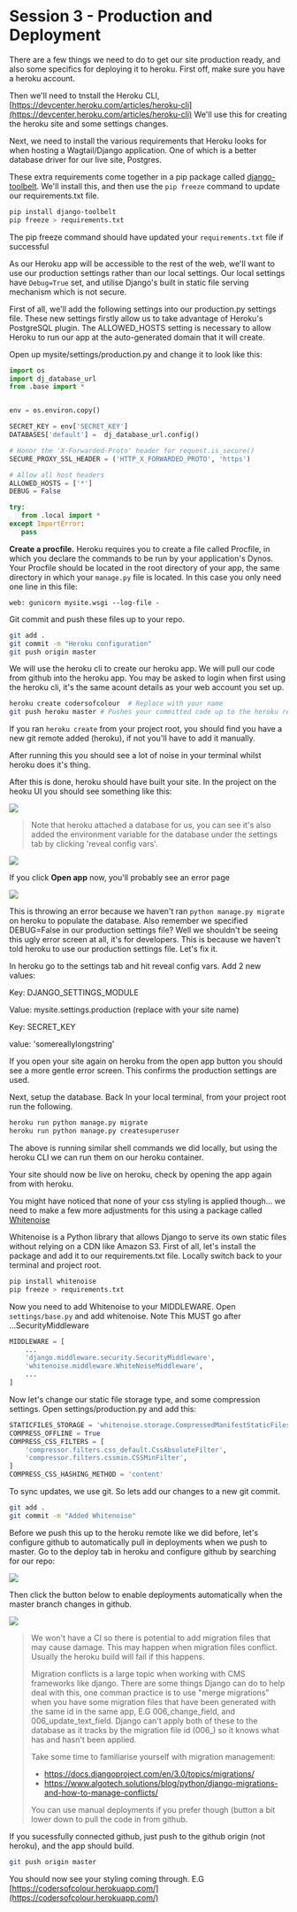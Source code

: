 # Session 3 - Production and Deployment

There are a few things we need to do to get our site production ready, and also some specifics for deploying it to heroku. First off, make sure you have a heroku account.

Then we'll need to tnstall the Heroku CLI, [https://devcenter.heroku.com/articles/heroku-cli](https://devcenter.heroku.com/articles/heroku-cli) We'll use this for creating the heroku site and some settings changes.

Next, we need to install the various requirements that Heroku looks for when hosting a Wagtail/Django application. One of which is a better database driver for our live site, Postgres.

These extra requirements come together in a pip package called [django-toolbelt](https://pypi.org/project/django-toolbelt/). We'll install this, and then use the `pip freeze` command to update our requirements.txt file.

```bash
pip install django-toolbelt
pip freeze > requirements.txt
```

The pip freeze command should have updated your `requirements.txt` file if successful

As our Heroku app will be accessible to the rest of the web, we'll want to use our production settings rather than our local settings. Our local settings have `Debug=True` set, and utilise Django's built in static file serving mechanism which is not secure.

First of all, we'll add the following settings into our production.py settings file. These new settings firstly allow us to take advantage of Heroku's PostgreSQL plugin. The ALLOWED_HOSTS setting is necessary to allow Heroku to run our app at the auto-generated domain that it will create.

Open up mysite/settings/production.py and change it to look like this:

```python title=mysite/settings/base.py
import os
import dj_database_url
from .base import *


env = os.environ.copy()

SECRET_KEY = env['SECRET_KEY']
DATABASES['default'] =  dj_database_url.config()

# Honor the 'X-Forwarded-Proto' header for request.is_secure()
SECURE_PROXY_SSL_HEADER = ('HTTP_X_FORWARDED_PROTO', 'https')

# Allow all host headers
ALLOWED_HOSTS = ['*']
DEBUG = False

try:
   from .local import *
except ImportError:
   pass
```

**Create a procfile.** Heroku requires you to create a file called Procfile, in which you declare the commands to be run by your application's Dynos. Your Procfile should be located in the root directory of your app, the same directory in which your `manage.py` file is located. In this case you only need one line in this file:

```Procfile title=./Procfile
web: gunicorn mysite.wsgi --log-file -
```

Git commit and push these files up to your repo.

```bash
git add .
git commit -m "Heroku configuration"
git push origin master
```

We will use the heroku cli to create our heroku app. We will pull our code from github into the heroku app. You may be asked to login when first using the heroku cli, it's the same acount details as your web account you set up.

```bash
heroku create codersofcolour  # Replace with your name
git push heroku master # Pushes your committed code up to the heroku remote
```

If you ran `heroku create` from your project root, you should find you have a new git remote added (heroku), if not you'll have to add it manually.

After running this you should see a lot of noise in your terminal whilst heroku does it's thing.

After this is done, heroku should have built your site. In the project on the heoku UI you should see something like this:

![](./pd_1.png)

> Note that heroku attached a database for us, you can see it's also added the environment variable for the database under the settings tab by clicking 'reveal config vars'.

![](./pd_2.png)

If you click **Open app** now, you'll probably see an error page

![](./pd_3.png)

This is throwing an error because we haven't ran `python manage.py migrate` on heroku to populate the database. Also remember we specified DEBUG=False in our production settings file? Well we shouldn't be seeing this ugly error screen at all, it's for developers. This is because we haven't told heroku to use our production settings file. Let's fix it.

In heroku go to the settings tab and hit reveal config vars. Add 2 new values:

Key: DJANGO_SETTINGS_MODULE

Value: mysite.settings.production (replace with your site name)

Key: SECRET_KEY

value: 'somereallylongstring'

If you open your site again on heroku from the open app button you should see a more gentle error screen. This confirms the production settings are used.

Next, setup the database. Back In your local terminal, from your project root run the following.

```bash
heroku run python manage.py migrate
heroku run python manage.py createsuperuser
```

The above is running similar shell commands we did locally, but using the heroku CLI we can run them on our heroku container.

Your site should now be live on heroku, check by opening the app again from with heroku.

You might have noticed that none of your css styling is applied though... we need to make a few more adjustments for this using a package called [Whitenoise](http://whitenoise.evans.io/en/latest/)

Whitenoise is a Python library that allows Django to serve its own static files without relying on a CDN like Amazon S3. First of all, let's install the package and add it to our requirements.txt file. Locally switch back to your terminal and project root.

```bash
pip install whitenoise
pip freeze > requirements.txt
```

Now you need to add Whitenoise to your MIDDLEWARE. Open `settings/base.py` and add whitenoise. Note This MUST go after ...SecurityMiddleware

```python title=mysite/settings/base.py
MIDDLEWARE = [
    ...
    'django.middleware.security.SecurityMiddleware',
    'whitenoise.middleware.WhiteNoiseMiddleware',
    ...
]
```

Now let's change our static file storage type, and some compression settings. Open settings/production.py and add this:

```python lineNumbers=true title=mysite/settings/production.py
STATICFILES_STORAGE = 'whitenoise.storage.CompressedManifestStaticFilesStorage'
COMPRESS_OFFLINE = True
COMPRESS_CSS_FILTERS = [
    'compressor.filters.css_default.CssAbsoluteFilter',
    'compressor.filters.cssmin.CSSMinFilter',
]
COMPRESS_CSS_HASHING_METHOD = 'content'
```

To sync updates, we use git. So lets add our changes to a new git commit.

```bash
git add .
git commit -m "Added Whitenoise"
```

Before we push this up to the heroku remote like we did before, let's configure github to automatically pull in deployments when we push to master. Go to the deploy tab in heroku and configure github by searching for our repo:

![](./pd_4.gif)

Then click the button below to enable deployments automatically when the master branch changes in github.

![](./pd_5.png)

> We won't have a CI so there is potential to add migration files that may cause damage. This may happen when migration files conflict. Usually the heroku build will fail if this happens.
>
> Migration conflicts is a large topic when working with CMS frameworks like django. There are some things Django can do to help deal with this, one comman practice is to use "merge migrations" when you have some migration files that have been generated with the same id in the same app, E.G 006_change_field, and 006_update_text_field. Django can't apply both of these to the database as it tracks by the migration file id (006_) so it knows what has and hasn't been applied.
>
> Take some time to familiarise yourself with migration management:
> - https://docs.djangoproject.com/en/3.0/topics/migrations/
> - https://www.algotech.solutions/blog/python/django-migrations-and-how-to-manage-conflicts/
>
> You can use manual deployments if you prefer though (button a bit lower down to pull the code in from github.

If you sucessfully connected github, just push to the github origin (not heroku), and the app should build.

```bash
git push origin master
```

You should now see your styling coming through. E.G [https://codersofcolour.herokuapp.com/](https://codersofcolour.herokuapp.com/)